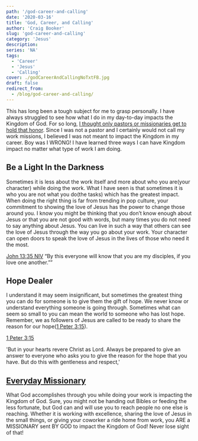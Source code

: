 ```yaml
---
path: '/god-career-and-calling'
date: '2020-03-16'
title: 'God, Career, and Calling'
author: 'Craig Booker'
slug: 'god-career-and-calling'
category: 'Jesus'
description:
series: 'NA'
tags:
  - 'Career'
  - 'Jesus'
  - 'Calling'
cover: ./godCareerAndCallingNoTxtFB.jpg
draft: false
redirect_from:
  - /blog/god-career-and-calling/
---
```


This has long been a tough subject for me to grasp personally. I have always struggled to see how what I do in my day-to-day impacts the Kingdom of God. For so long, [I thought only pastors or missionaries get to hold that honor](https://www.craigbooker.com/where-do-missionaries-come-from/). Since I was not a pastor and I certainly would not call my work missions, I believed I was not meant to impact the Kingdom in my career. Boy was I WRONG! I have learned three ways I can have Kingdom impact no matter what type of work I am doing.

## Be a Light In the Darkness

Sometimes it is less about the work itself and more about who you are(your character) while doing the work. What I have seen is that sometimes it is who you are not what you do(the tasks) which has the greatest impact. When doing the right thing is far from trending in pop culture, your commitment to showing the love of Jesus has the power to change those around you. I know you might be thinking that you don’t know enough about Jesus or that you are not good with words, but many times you do not need to say anything about Jesus. You can live in such a way that others can see the love of Jesus through the way you go about your work. Your character can open doors to speak the love of Jesus in the lives of those who need it the most.

[‭‭John‬ ‭13:35‬ ‭NIV‬‬](https://www.bible.com/bible/111/jhn.13.35.niv)
“By this everyone will know that you are my disciples, if you love one another.””

## Hope Dealer

I understand it may seem insignificant, but sometimes the greatest thing you can do for someone is to give them the gift of hope. We never know or understand everything someone is going through. Sometimes what can seem so small to you can mean the world to someone who has lost hope. Remember, we as followers of Jesus are called to be ready to share the reason for our hope([1 Peter 3:15](https://my.bible.com/bible/111/1PE.3.15)).

[1 Peter 3:15](https://my.bible.com/bible/111/1PE.3.15)

'But in your hearts revere Christ as Lord. Always be prepared to give an answer to everyone who asks you to give the reason for the hope that you have. But do this with gentleness and respect,'

## [Everyday Missionary](https://www.craigbooker.com/blog/3-misconceptions-of-missionaries/)

What God accomplishes through you while doing your work is impacting the Kingdom of God. Sure, you might not be handing out Bibles or feeding the less fortunate, but God can and will use you to reach people no one else is reaching. Whether it is working with excellence, sharing the love of Jesus in the small things, or giving your coworker a ride home from work, you ARE a MISSIONARY sent BY GOD to impact the Kingdom of God! Never lose sight of that!
